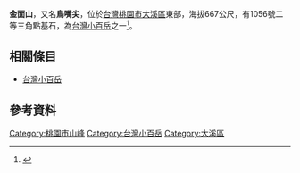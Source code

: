 '''金面山'''，又名'''鳥嘴尖'''，位於[[台灣|台灣]][[桃園市|桃園市]][[大溪區|大溪區]]東部，海拔667公尺，有1056號二等三角點基石，為[[台灣小百岳|台灣小百岳]]之一<ref>{{Cite web |url=http://www.yougoipay.com/kenny/w552/index.htm |title=《獨步山林間552：小百岳023金面山》，獨步山林間網站 |accessdate=2008-12-13 |archive-date=2008-10-09 |archive-url=https://web.archive.org/web/20081009135916/http://www.yougoipay.com/kenny/w552/index.htm |dead-url=no }}</ref>。

==相關條目==
*[[台灣小百岳|台灣小百岳]]

==參考資料==
<div class="references-small">
<references />
</div>

[[Category:桃園市山峰|Category:桃園市山峰]]
[[Category:台灣小百岳|Category:台灣小百岳]]
[[Category:大溪區|Category:大溪區]]